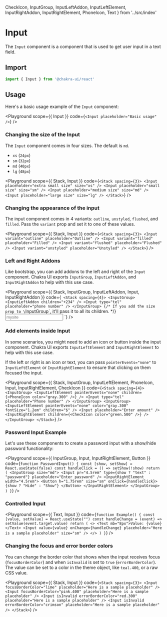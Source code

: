 

  CheckIcon,
  InputGroup,
  InputLeftAddon,
  InputLeftElement,
  InputRightAddon,
  InputRightElement,
  PhoneIcon,
  Text
} from '../src/index'


# Input

The `Input` component is a component that is used to get user input in a text
field.

## Import

```js
import { Input } from '@chakra-ui/react'
```

## Usage

Here's a basic usage example of the `Input` component:

<Playground
  scope={{ Input }}
  code={`
<Input placeholder="Basic usage" />
`}
/>

### Changing the size of the Input

The `Input` component comes in four sizes. The default is `md`.

- `xs` (`24px`)
- `sm` (`32px`)
- `md` (`40px`)
- `lg` (`48px`)

<Playground
  scope={{ Stack, Input }}
  code={`
<Stack spacing={3}>
  <Input placeholder="extra small size" size="xs" />
  <Input placeholder="small size" size="sm" />
  <Input placeholder="medium size" size="md" />
  <Input placeholder="large size" size="lg" />
</Stack>
`}
/>

### Changing the appearance of the input

The input component comes in 4 variants: `outline`, `unstyled`, `flushed`, and
`filled`. Pass the `variant` prop and set it to one of these values.

<Playground
  scope={{ Stack, Input }}
  code={`
<Stack spacing={3}>
  <Input variant="outline" placeholder="Outline" />
  <Input variant="filled" placeholder="Filled" />
  <Input variant="flushed" placeholder="Flushed" />
  <Input variant="unstyled" placeholder="Unstyled" />
</Stack>
`}
/>

### Left and Right Addons

Like bootstrap, you can add addons to the left and right of the `Input`
component. Chakra UI exports `InputGroup`, `InputLeftAddon`, and
`InputRightAddon` to help with this use case.

<Playground
  scope={{ Stack, InputGroup, InputLeftAddon, Input, InputRightAddon }}
  code={`
<Stack spacing={4}>
  <InputGroup>
    <InputLeftAddon children="+234" />
    <Input type="tel" placeholder="phone number" />
  </InputGroup>
  {/* If you add the size prop to \`InputGroup\`, it'll pass it to all its children. */}
  <InputGroup size="sm">
    <InputLeftAddon children="https://" />
    <Input placeholder="mysite" />
    <InputRightAddon children=".com" />
  </InputGroup>
</Stack>
`}
/>

### Add elements inside Input

In some scenarios, you might need to add an icon or button inside the input
component. Chakra UI exports `InputLeftElement` and `InputRightElement` to help
with this use case.

If the left or right is an icon or text, you can pass `pointerEvents="none"` to
`InputLeftElement` or `InputRightElement` to ensure that clicking on them
focused the input.

<Playground
  scope={{
    Stack,
    InputGroup,
    InputLeftElement,
    PhoneIcon,
    Input,
    InputRightElement,
    CheckIcon
  }}
  code={`
<Stack spacing={4}>
  <InputGroup>
    <InputLeftElement
      pointerEvents="none"
      children={<PhoneIcon color="gray.300" />}
    />
    <Input type="tel" placeholder="Phone number" />
  </InputGroup>
  <InputGroup>
    <InputLeftElement
      pointerEvents="none"
      color="gray.300"
      fontSize="1.2em"
      children="$"
    />
    <Input placeholder="Enter amount" />
    <InputRightElement children={<CheckIcon color="green.500" />} />
  </InputGroup>
</Stack>
`}
/>

### Password Input Example

Let's use these components to create a password input with a show/hide password
functionality:

<Playground
  scope={{ InputGroup, Input, InputRightElement, Button }}
  code={`
function PasswordInput() {
  const [show, setShow] = React.useState(false)
  const handleClick = () => setShow(!show)
  return (
    <InputGroup size="md">
      <Input
        pr="4.5rem"
        type={show ? "text" : "password"}
        placeholder="Enter password"
      />
      <InputRightElement width="4.5rem">
        <Button h="1.75rem" size="sm" onClick={handleClick}>
          {show ? "Hide" : "Show"}
        </Button>
      </InputRightElement>
    </InputGroup>
  )
}
`}
/>

### Controlled Input

<Playground
  scope={{ Text, Input }}
  code={`
function Example() {
  const [value, setValue] = React.useState("")
  const handleChange = (event) => setValue(event.target.value)
  return (
    <>
      <Text mb="8px">Value: {value}</Text>
      <Input
        value={value}
        onChange={handleChange}
        placeholder="Here is a sample placeholder"
        size="sm"
      />
    </>
  )
}
`}
/>

### Changing the focus and error border colors

You can change the border color that shows when the input receives focus
(`focusBorderColor`) and when `isInvalid` is set to `true` (`errorBorderColor`).
The value can be set to a color in the theme object, like `teal.400`, or a raw
CSS value.

<Playground
  scope={{ Stack, Input }}
  code={`
<Stack spacing={3}>
  <Input focusBorderColor="lime" placeholder="Here is a sample placeholder" />
  <Input
    focusBorderColor="pink.400"
    placeholder="Here is a sample placeholder"
  />
  <Input
    isInvalid
    errorBorderColor="red.300"
    placeholder="Here is a sample placeholder"
  />
  <Input
    isInvalid
    errorBorderColor="crimson"
    placeholder="Here is a sample placeholder"
  />
</Stack>
`}
/>
